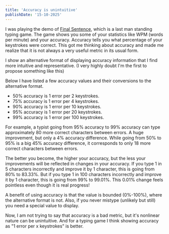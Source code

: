 ---
title: 'Accuracy is unintuitive'
publishDate: '15-10-2025'
---


I was playing the demo of [Final Sentence](https://store.steampowered.com/app/4021860/Final_Sentence_Demo/), which is a last man standing typing game.
The game shows you some of your statistics like WPM (words per minute) and your accuracy.
Accuracy tells you what percentage of your keystrokes were correct.
This got me thinking about accuracy and made me realize that it is not always a very useful metric in its usual form.

I show an alternative format of displaying accuracy information that I find more intuitive and representative.
(I very highly doubt I'm the first to propose something like this)

Below I have listed a few accuracy values and their conversions to the alternative format.

- 50% accuracy is 1 error per 2 keystrokes.
- 75% accuracy is 1 error per 4 keystrokes.
- 90% accuracy is 1 error per 10 keystrokes.
- 95% accuracy is 1 error per 20 keystrokes.
- 99% accuracy is 1 error per 100 keystrokes.

For example, a typist going from 95% accuracy to 99% accuracy can type approximately 80 more correct characters between errors.
A huge improvement, but only a 4% accuracy difference.
While going from 50% to 95% is a big 45% accuracy difference, it corresponds to only 18 more correct characters between errors.

The better you become, the higher your accuracy, but the less your improvements will be reflected in changes in your accuracy.
If you type 1 in 5 characters incorrectly and improve it by 1 character, this is going from 80% to 83.33%.
But if you type 1 in 100 characters incorrectly and improve it by 1 character, this is going from 99% to 99.01%.
This 0.01% change feels pointless even though it is real progress!

A benefit of using accuracy is that the value is bounded (0%-100%), where the alternative format is not.
Also, if you never mistype (unlikely but still) you need a special value to display.

Now, I am not trying to say that accuracy is a bad metric, but it's nonlinear nature can be unintuitive.
And for a typing game I think showing accuracy as "1 error per x keystrokes" is better.

<Image 
  src={branch}
  loading="eager"
  format="png"
  style="align-self: end;"
  alt=""
/>
